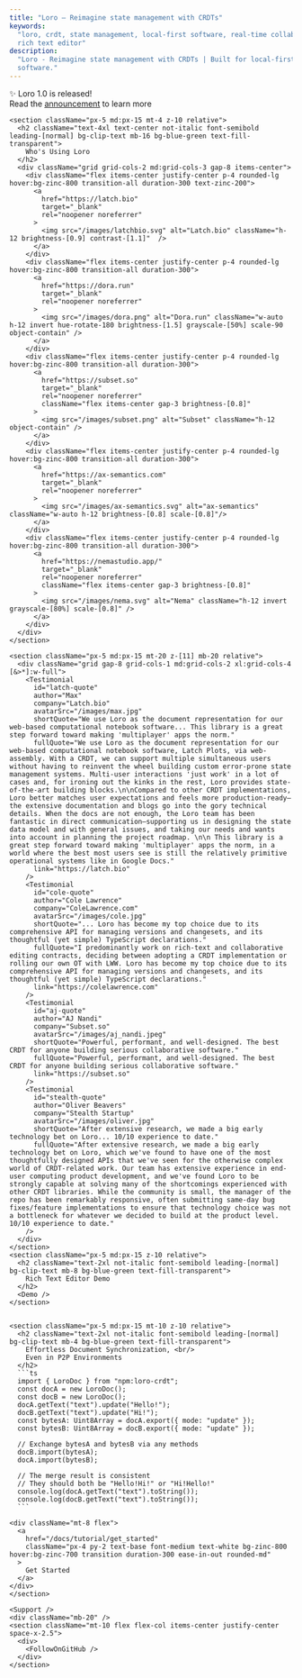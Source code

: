 ```yaml
---
title: "Loro – Reimagine state management with CRDTs"
keywords:
  "loro, crdt, state management, local-first software, real-time collaboration,
  rich text editor"
description:
  "Loro - Reimagine state management with CRDTs | Built for local-first
  software."
---
```



<div className="relative landing-page-root dark bg-zinc-900">
  <div style={{ maxWidth: 1300, margin: "0 auto" }}>
    <Hero />
    <div className="text-center text-white/95 text-base font-medium leading-normal mt-10">
      ✨ Loro 1.0 is released! <br/>
      Read the <a href="/blog/v1.0"><u>announcement</u></a> to learn more
    </div>
    <Separator
      className="mt-4 md:mt-10 mx-5 md:mx-15 border-t border-separator"
      orientation="horizontal"
    />
    <Features />

    <section className="px-5 md:px-15 mt-4 z-10 relative">
      <h2 className="text-4xl text-center not-italic font-semibold leading-[normal] bg-clip-text mb-16 bg-blue-green text-fill-transparent">
        Who's Using Loro
      </h2>
      <div className="grid grid-cols-2 md:grid-cols-3 gap-8 items-center">
        <div className="flex items-center justify-center p-4 rounded-lg hover:bg-zinc-800 transition-all duration-300 text-zinc-200">
          <a 
            href="https://latch.bio" 
            target="_blank" 
            rel="noopener noreferrer"
          >
            <img src="/images/latchbio.svg" alt="Latch.bio" className="h-12 brightness-[0.9] contrast-[1.1]"  />
          </a>
        </div>
        <div className="flex items-center justify-center p-4 rounded-lg hover:bg-zinc-800 transition-all duration-300">
          <a 
            href="https://dora.run" 
            target="_blank" 
            rel="noopener noreferrer"
          >
            <img src="/images/dora.png" alt="Dora.run" className="w-auto h-12 invert hue-rotate-180 brightness-[1.5] grayscale-[50%] scale-90 object-contain" />
          </a>
        </div>
        <div className="flex items-center justify-center p-4 rounded-lg hover:bg-zinc-800 transition-all duration-300">
          <a 
            href="https://subset.so" 
            target="_blank" 
            rel="noopener noreferrer"
            className="flex items-center gap-3 brightness-[0.8]"
          >
            <img src="/images/subset.png" alt="Subset" className="h-12 object-contain" />
          </a>
        </div>
        <div className="flex items-center justify-center p-4 rounded-lg hover:bg-zinc-800 transition-all duration-300">
          <a 
            href="https://ax-semantics.com" 
            target="_blank" 
            rel="noopener noreferrer"
          >
            <img src="/images/ax-semantics.svg" alt="ax-semantics" className="w-auto h-12 brightness-[0.8] scale-[0.8]"/>
          </a>
        </div>
        <div className="flex items-center justify-center p-4 rounded-lg hover:bg-zinc-800 transition-all duration-300">
          <a 
            href="https://nemastudio.app/" 
            target="_blank" 
            rel="noopener noreferrer"
            className="flex items-center gap-3 brightness-[0.8]"
          >
            <img src="/images/nema.svg" alt="Nema" className="h-12 invert grayscale-[80%] scale-[0.8]" />
          </a>
        </div>
      </div>
    </section>

    <section className="px-5 md:px-15 mt-20 z-[11] mb-20 relative">
      <div className="grid gap-8 grid-cols-1 md:grid-cols-2 xl:grid-cols-4 [&>*]:w-full">
        <Testimonial 
          id="latch-quote"
          author="Max"
          company="Latch.bio"
          avatarSrc="/images/max.jpg"
          shortQuote="We use Loro as the document representation for our web-based computational notebook software... This library is a great step forward toward making 'multiplayer' apps the norm."
          fullQuote="We use Loro as the document representation for our web-based computational notebook software, Latch Plots, via web-assembly. With a CRDT, we can support multiple simultaneous users without having to reinvent the wheel building custom error-prone state management systems. Multi-user interactions 'just work' in a lot of cases and, for ironing out the kinks in the rest, Loro provides state-of-the-art building blocks.\n\nCompared to other CRDT implementations, Loro better matches user expectations and feels more production-ready—the extensive documentation and blogs go into the gory technical details. When the docs are not enough, the Loro team has been fantastic in direct communication—supporting us in designing the state data model and with general issues, and taking our needs and wants into account in planning the project roadmap. \n\n This library is a great step forward toward making 'multiplayer' apps the norm, in a world where the best most users see is still the relatively primitive operational systems like in Google Docs."
          link="https://latch.bio"
        />
        <Testimonial 
          id="cole-quote"
          author="Cole Lawrence"
          company="ColeLawrence.com"
          avatarSrc="/images/cole.jpg"
          shortQuote="... Loro has become my top choice due to its comprehensive API for managing versions and changesets, and its thoughtful (yet simple) TypeScript declarations."
          fullQuote="I predominantly work on rich-text and collaborative editing contracts, deciding between adopting a CRDT implementation or rolling our own OT with LWW. Loro has become my top choice due to its comprehensive API for managing versions and changesets, and its thoughtful (yet simple) TypeScript declarations."
          link="https://colelawrence.com"
        />
        <Testimonial
          id="aj-quote"
          author="AJ Nandi"
          company="Subset.so"
          avatarSrc="/images/aj_nandi.jpeg"
          shortQuote="Powerful, performant, and well-designed. The best CRDT for anyone building serious collaborative software."
          fullQuote="Powerful, performant, and well-designed. The best CRDT for anyone building serious collaborative software."
          link="https://subset.so"
        />
        <Testimonial 
          id="stealth-quote"
          author="Oliver Beavers"
          company="Stealth Startup"
          avatarSrc="/images/oliver.jpg"
          shortQuote="After extensive research, we made a big early technology bet on Loro... 10/10 experience to date."
          fullQuote="After extensive research, we made a big early technology bet on Loro, which we've found to have one of the most thoughtfully designed APIs that we've seen for the otherwise complex world of CRDT-related work. Our team has extensive experience in end-user computing product development, and we've found Loro to be strongly capable at solving many of the shortcomings experienced with other CRDT libraries. While the community is small, the manager of the repo has been remarkably responsive, often submitting same-day bug fixes/feature implementations to ensure that technology choice was not a bottleneck for whatever we decided to build at the product level. 10/10 experience to date."
        />
      </div>
    </section>
    <section className="px-5 md:px-15 z-10 relative">
      <h2 className="text-2xl not-italic font-semibold leading-[normal] bg-clip-text mb-8 bg-blue-green text-fill-transparent">
        Rich Text Editor Demo
      </h2>
      <Demo />
    </section>


    <section className="px-5 md:px-15 mt-10 z-10 relative">
      <h2 className="text-2xl not-italic font-semibold leading-[normal] bg-clip-text mb-4 bg-blue-green text-fill-transparent">
        Effortless Document Synchronization, <br/>
        Even in P2P Environments
      </h2>
      ```ts
      import { LoroDoc } from "npm:loro-crdt";
      const docA = new LoroDoc();
      const docB = new LoroDoc();
      docA.getText("text").update("Hello!");
      docB.getText("text").update("Hi!");
      const bytesA: Uint8Array = docA.export({ mode: "update" });
      const bytesB: Uint8Array = docB.export({ mode: "update" });

      // Exchange bytesA and bytesB via any methods
      docB.import(bytesA);
      docA.import(bytesB);

      // The merge result is consistent
      // They should both be "Hello!Hi!" or "Hi!Hello!"
      console.log(docA.getText("text").toString()); 
      console.log(docB.getText("text").toString()); 
      ```

    <div className="mt-8 flex">
      <a
        href="/docs/tutorial/get_started"
        className="px-4 py-2 text-base font-medium text-white bg-zinc-800 hover:bg-zinc-700 transition duration-300 ease-in-out rounded-md"
      >
        Get Started
      </a>
    </div>
    </section>

    <Support />
    <div className="mb-20" />
    <section className="mt-10 flex flex-col items-center justify-center space-x-2.5">
      <div>
        <FollowOnGitHub />
      </div>
    </section>

  </div>
  <Separator
    className="mt-25 mx-5 md:mx-15 border-t border-separator"
    orientation="horizontal"
  />
  <Footer />
</div>

